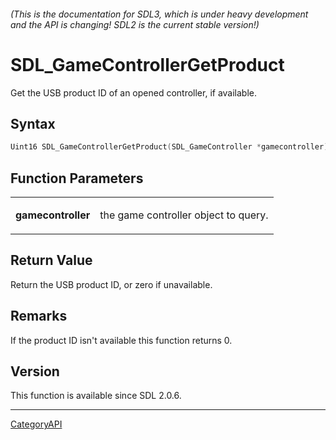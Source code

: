 ====== (This is the documentation for SDL3, which is under heavy development and the API is changing! SDL2 is the current stable version!) ======
= SDL_GameControllerGetProduct =

Get the USB product ID of an opened controller, if available.

== Syntax ==

<syntaxhighlight lang='c'>
Uint16 SDL_GameControllerGetProduct(SDL_GameController *gamecontroller);
</syntaxhighlight>

== Function Parameters ==

{|
|'''gamecontroller'''
|the game controller object to query.
|}

== Return Value ==

Return the USB product ID, or zero if unavailable.

== Remarks ==

If the product ID isn't available this function returns 0.

== Version ==

This function is available since SDL 2.0.6.

----
[[CategoryAPI]]


